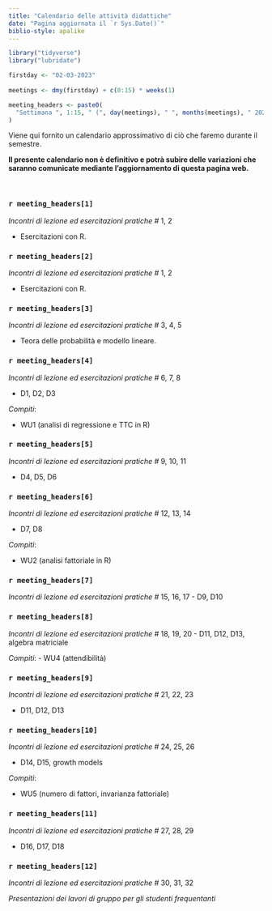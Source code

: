 ```yaml
---
title: "Calendario delle attività didattiche"
date: "Pagina aggiornata il `r Sys.Date()`"
biblio-style: apalike
---
```


```r
library("tidyverse")
library("lubridate")
```

```r
firstday <- "02-03-2023"
    
meetings <- dmy(firstday) + c(0:15) * weeks(1)

meeting_headers <- paste0(
  "Settimana ", 1:15, " (", day(meetings), " ", months(meetings), " 2023)"
)
```

Viene qui fornito un calendario approssimativo di ciò che faremo durante il semestre.

**Il presente calendario non è definitivo e potrà subire delle variazioni che saranno comunicate mediante l'aggiornamento di questa pagina web.**

\

<!-- ------------------------------------------------------ -->

### `r meeting_headers[1]`

*Incontri di lezione ed esercitazioni pratiche #* 1, 2

- Esercitazioni con $\textsf{R}$.

<!-- ------------------------------------------------------ -->

### `r meeting_headers[2]`

*Incontri di lezione ed esercitazioni pratiche #* 1, 2

- Esercitazioni con $\textsf{R}$.


<!-- ------------------------------------------------------ -->

### `r meeting_headers[3]`

*Incontri di lezione ed esercitazioni pratiche #* 3, 4, 5

- Teora delle probabilità e modello lineare.

<!-- ------------------------------------------------------ -->

### `r meeting_headers[4]`

*Incontri di lezione ed esercitazioni pratiche #* 6, 7, 8

- D1, D2, D3
 
*Compiti*:

- WU1 (analisi di regressione e TTC in $\textsf{R}$)

<!-- ------------------------------------------------------ -->

### `r meeting_headers[5]`

*Incontri di lezione ed esercitazioni pratiche #* 9, 10, 11

- D4, D5, D6

<!-- ------------------------------------------------------ -->

### `r meeting_headers[6]`

*Incontri di lezione ed esercitazioni pratiche #* 12, 13, 14

- D7, D8

*Compiti*: 

- WU2 (analisi fattoriale in $\textsf{R}$)

<!-- ------------------------------------------------------ -->

### `r meeting_headers[7]`

*Incontri di lezione ed esercitazioni pratiche #* 15, 16, 17
 - D9, D10

<!-- ------------------------------------------------------ -->

### `r meeting_headers[8]`

*Incontri di lezione ed esercitazioni pratiche #* 18, 19, 20
- D11, D12, D13, algebra matriciale

*Compiti*: 
- WU4 (attendibilità)

<!-- ------------------------------------------------------ -->

### `r meeting_headers[9]`

*Incontri di lezione ed esercitazioni pratiche #* 21, 22, 23

- D11, D12, D13

<!-- ------------------------------------------------------ -->

### `r meeting_headers[10]`

*Incontri di lezione ed esercitazioni pratiche #* 24, 25, 26

- D14, D15, growth models

*Compiti*: 

- WU5 (numero di fattori, invarianza fattoriale)

<!-- ------------------------------------------------------ -->

### `r meeting_headers[11]`

*Incontri di lezione ed esercitazioni pratiche #* 27, 28, 29

- D16, D17, D18

<!-- ------------------------------------------------------ -->

### `r meeting_headers[12]`

*Incontri di lezione ed esercitazioni pratiche #* 30, 31, 32

*Presentazioni dei lavori di gruppo per gli studenti frequentanti*

<!-- ------------------------------------------------------ -->



